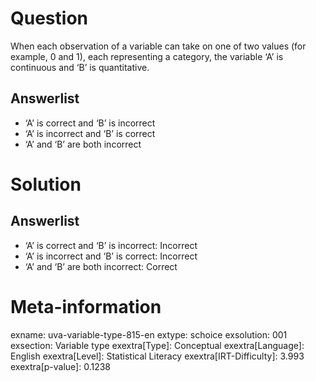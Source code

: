 Question
========

When each observation of a variable can take on one of two values (for 
example, 0 and 1), each representing a category, the variable 'A' is 
continuous and 'B' is quantitative.

Answerlist
----------

* 'A' is correct and 'B' is incorrect
* 'A' is incorrect and 'B' is correct
* 'A' and 'B' are both incorrect

Solution
========

Answerlist
----------

* 'A' is correct and 'B' is incorrect: Incorrect
* 'A' is incorrect and 'B' is correct: Incorrect
* 'A' and 'B' are both incorrect: Correct

Meta-information
================
exname: uva-variable-type-815-en
extype: schoice
exsolution: 001
exsection: Variable type
exextra[Type]: Conceptual
exextra[Language]: English
exextra[Level]: Statistical Literacy
exextra[IRT-Difficulty]: 3.993
exextra[p-value]: 0.1238
